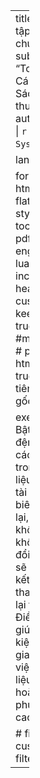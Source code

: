 ---
title: "Bài tập cuối chương V"
subtitle: "Toán 11 | Cánh Diều | Sách lý thuyết"
author: "ZO | `r Sys.Date()`"

lang: vi

format:
    html:
        theme: flatly
        # css: styles.css
        toc: true
    pdf:
        pdf-engine: lualatex
        # include-in-header: custom.tex
        keep-tex: true
    #markdown:
        # prefer-html: false # true # Ưu tiên HTML gốc

execute:
    # Bật bộ nhớ đệm cho các khối mã trong tài liệu.
    # Khi tài liệu được biên dịch lại, nếu một khối mã không thay đổi, Quarto sẽ sử dụng kết quả cũ
    # thay vì chạy lại từ đầu. Điều này giúp tiết kiệm thời gian khi làm việc với dữ liệu lớn hoặc mã phức tạp.
    cache: true

# filters:
    # - custom-filters.lua
---
